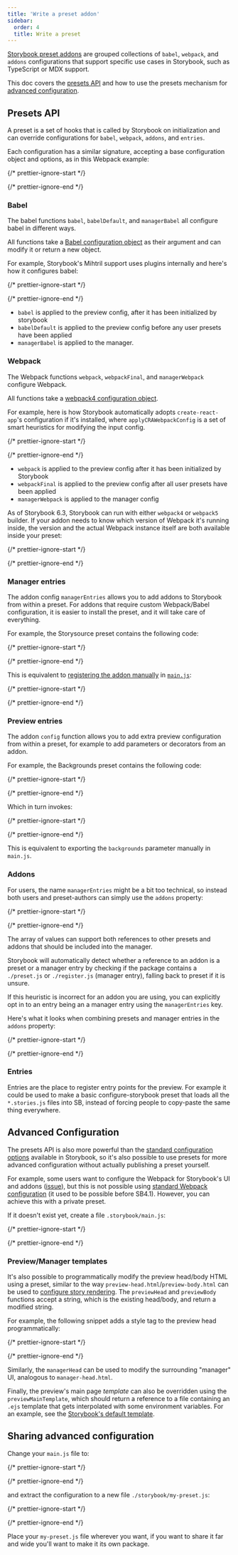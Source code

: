 ```yaml
---
title: 'Write a preset addon'
sidebar:
  order: 4
  title: Write a preset
---
```


[Storybook preset addons](./addon-types.mdx#preset-addons) are grouped collections of `babel`, `webpack`, and `addons` configurations that support specific use cases in Storybook, such as TypeScript or MDX support.

This doc covers the [presets API](#presets-api) and how to use the presets mechanism for [advanced configuration](#advanced-configuration).

## Presets API

A preset is a set of hooks that is called by Storybook on initialization and can override configurations for `babel`, `webpack`, `addons`, and `entries`.

Each configuration has a similar signature, accepting a base configuration object and options, as in this Webpack example:

{/* prettier-ignore-start */}

<CodeSnippets path="storybook-main-webpack-preset-config.md" />

{/* prettier-ignore-end */}

### Babel

The babel functions `babel`, `babelDefault`, and `managerBabel` all configure babel in different ways.

All functions take a [Babel configuration object](https://babeljs.io/docs/en/configuration) as their argument and can modify it or return a new object.

For example, Storybook's Mihtril support uses plugins internally and here's how it configures babel:

{/* prettier-ignore-start */}

<CodeSnippets path="storybook-babel-configuration-example.md" />

{/* prettier-ignore-end */}

* `babel` is applied to the preview config, after it has been initialized by storybook
* `babelDefault` is applied to the preview config before any user presets have been applied
* `managerBabel` is applied to the manager.

### Webpack

The Webpack functions `webpack`, `webpackFinal`, and `managerWebpack` configure Webpack.

All functions take a [webpack4 configuration object](https://webpack.js.org/configuration/).

For example, here is how Storybook automatically adopts `create-react-app`'s configuration if it's installed, where `applyCRAWebpackConfig` is a set of smart heuristics for modifying the input config.

{/* prettier-ignore-start */}

<CodeSnippets path="storybook-main-webpackfinal-example.md" />

{/* prettier-ignore-end */}

* `webpack` is applied to the preview config after it has been initialized by Storybook
* `webpackFinal` is applied to the preview config after all user presets have been applied
* `managerWebpack` is applied to the manager config

As of Storybook 6.3, Storybook can run with either `webpack4` or `webpack5` builder. If your addon needs to know which version of Webpack it's running inside, the version and the actual Webpack instance itself are both available inside your preset:

{/* prettier-ignore-start */}

<CodeSnippets path="storybook-main-versioned-webpack.md" />

{/* prettier-ignore-end */}

### Manager entries

The addon config `managerEntries` allows you to add addons to Storybook from within a preset. For addons that require custom Webpack/Babel configuration, it is easier to install the preset, and it will take care of everything.

For example, the Storysource preset contains the following code:

{/* prettier-ignore-start */}

<CodeSnippets path="storybook-storysource-manager-entries.md" />

{/* prettier-ignore-end */}

This is equivalent to [registering the addon manually](../get-started/browse-stories.mdx#addons) in [`main.js`](../configure/index.mdx#configure-story-rendering):

{/* prettier-ignore-start */}

<CodeSnippets path="storybook-main-use-manager-entries.md" />

{/* prettier-ignore-end */}

### Preview entries

The addon `config` function allows you to add extra preview configuration from within a preset, for example to add parameters or decorators from an addon.

For example, the Backgrounds preset contains the following code:

{/* prettier-ignore-start */}

<CodeSnippets path="storybook-backgrounds-preset-config.md" />

{/* prettier-ignore-end */}

Which in turn invokes:

{/* prettier-ignore-start */}

<CodeSnippets path="storybook-backgrounds-addon-default-params.md" />

{/* prettier-ignore-end */}

This is equivalent to exporting the `backgrounds` parameter manually in `main.js`.

### Addons

For users, the name `managerEntries` might be a bit too technical, so instead both users and preset-authors can simply use the `addons` property:

{/* prettier-ignore-start */}

<CodeSnippets path="storybook-main-register-storysource-example.md" />

{/* prettier-ignore-end */}

The array of values can support both references to other presets and addons that should be included into the manager.

Storybook will automatically detect whether a reference to an addon is a preset or a manager entry by checking if the package contains a `./preset.js` or `./register.js` (manager entry), falling back to preset if it is unsure.

If this heuristic is incorrect for an addon you are using, you can explicitly opt in to an entry being an a manager entry using the `managerEntries` key.

Here's what it looks when combining presets and manager entries in the `addons` property:

{/* prettier-ignore-start */}

<CodeSnippets path="storybook-main-register-presets-managerentry.md" />

{/* prettier-ignore-end */}

### Entries

Entries are the place to register entry points for the preview. For example it could be used to make a basic configure-storybook preset that loads all the `*.stories.js` files into SB, instead of forcing people to copy-paste the same thing everywhere.

## Advanced Configuration

The presets API is also more powerful than the [standard configuration options](../builders/webpack.mdx#extending-storybooks-webpack-config) available in Storybook, so it's also possible to use presets for more advanced configuration without actually publishing a preset yourself.

For example, some users want to configure the Webpack for Storybook's UI and addons ([issue](https://github.com/storybookjs/storybook/issues/4995)), but this is not possible using [standard Webpack configuration](../builders/webpack.mdx#default-configuration) (it used to be possible before SB4.1). However, you can achieve this with a private preset.

If it doesn't exist yet, create a file `.storybook/main.js`:

{/* prettier-ignore-start */}

<CodeSnippets path="storybook-main-advanced-config-example.md" />

{/* prettier-ignore-end */}

### Preview/Manager templates

It's also possible to programmatically modify the preview head/body HTML using a preset, similar to the way `preview-head.html`/`preview-body.html` can be used to [configure story rendering](../configure/story-rendering.mdx). The `previewHead` and `previewBody` functions accept a string, which is the existing head/body, and return a modified string.

For example, the following snippet adds a style tag to the preview head programmatically:

{/* prettier-ignore-start */}

<CodeSnippets path="storybook-main-preview-head.md" />

{/* prettier-ignore-end */}

Similarly, the `managerHead` can be used to modify the surrounding "manager" UI, analogous to `manager-head.html`.

Finally, the preview's main page *template* can also be overridden using the `previewMainTemplate`, which should return a reference to a file containing an `.ejs` template that gets interpolated with some environment variables. For an example, see the [Storybook's default template](https://github.com/storybookjs/storybook/blob/release-6-5/lib/core-common/templates/index.ejs).

## Sharing advanced configuration

Change your `main.js` file to:

{/* prettier-ignore-start */}

<CodeSnippets path="storybook-main-import-preset-config.md" />

{/* prettier-ignore-end */}

and extract the configuration to a new file `./storybook/my-preset.js`:

{/* prettier-ignore-start */}

<CodeSnippets path="storybook-preset-full-config-object.md" />

{/* prettier-ignore-end */}

Place your `my-preset.js` file wherever you want, if you want to share it far and wide you'll want to make it its own package.
